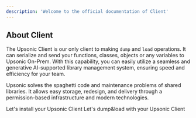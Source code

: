```yaml
---
description: 'Welcome to the official documentation of Client'
---
```


## About Client
The Upsonic Client is our only client to making `dump` and `load` operations. It can serialize and send your functions, classes, objects or any variables to Upsonic On-Prem.  With this capability, you can easily utilize a seamless and generative AI-supported library management system, ensuring speed and efficiency for your team.

Upsonic solves the spaghetti code and maintenance problems of shared libraries. It allows easy storage, redesign, and delivery through a permission-based infrastructure and modern technologies.


<CardGroup cols={2}>

<Card title="Install the Client" href="/client/getting_started/install_client" icon="download" iconType="duotone" color="#01EE8A">
  Let's install your Upsonic Client
</Card>

<Card title="Using the Client" href="/client/using/" icon="book" iconType="duotone" color="#01EE8A">
  Let's dump&load with your Upsonic Client
</Card>

</CardGroup>
